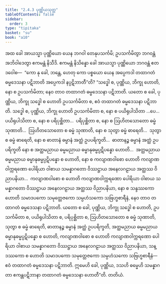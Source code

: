 ```yaml
---
title: "2.4.3 ပုဏ္ဏိယသုတ္တ"
tableOfContents: false
sidebar:
  order: 3
type: "tipitaka"
basket: "su"
book: "a10"
---
```



<DynamicBreadcrumb />

<Division number="83" book="a10" e="ch" v="17" p="379">

<Paragraph number="637" book="a10">
အထ ခေါ အာယသ္မာ ပုဏ္ဏိယော ယေန ဘဂဝါ တေနုပသင်္ကမိ; ဥပသင်္ကမိတွာ ဘဂဝန္တံ အဘိဝါဒေတွာ ဧကမန္တံ နိသီဒိ. ဧကမန္တံ နိသိန္နော ခေါ အာယသ္မာ ပုဏ္ဏိယော ဘဂဝန္တံ ဧတဒဝေါစ—  “ကော နု ခေါ, ဘန္တေ, ဟေတု ကော ပစ္စယော ယေန အပ္ပေကဒါ တထာဂတံ ဓမ္မဒေသနာ ပဋိဘာတိ အပ္ပေကဒါ နပ္ပဋိဘာတီ”တိ?
</Paragraph>

<Paragraph number="638" book="a10">
“သဒ္ဓေါ စ, ပုဏ္ဏိယ, ဘိက္ခု ဟောတိ, နော စ ဥပသင်္ကမိတာ; နေဝ တာဝ တထာဂတံ ဓမ္မဒေသနာ ပဋိဘာတိ. ယတော စ ခေါ, ပုဏ္ဏိယ, ဘိက္ခု သဒ္ဓေါ စ ဟောတိ ဥပသင်္ကမိတာ စ, ဧဝံ တထာဂတံ ဓမ္မဒေသနာ ပဋိဘာတိ.
</Paragraph>

<Paragraph number="639" book="a10">
သဒ္ဓေါ စ, ပုဏ္ဏိယ, ဘိက္ခု ဟောတိ ဥပသင်္ကမိတာ စ, နော စ ပယိရုပါသိတာ …ပေ…  ပယိရုပါသိတာ စ, နော စ ပရိပုစ္ဆိတာ…  ပရိပုစ္ဆိတာ စ, နော စ ဩဟိတသောတော ဓမ္မံ သုဏာတိ…  ဩဟိတသောတော စ ဓမ္မံ သုဏာတိ, နော စ သုတွာ ဓမ္မံ ဓာရေတိ…  သုတွာ စ ဓမ္မံ ဓာရေတိ, နော စ ဓာတာနံ ဓမ္မာနံ အတ္ထံ ဥပပရိက္ခတိ…  ဓာတာနဉ္စ ဓမ္မာနံ အတ္ထံ ဥပပရိက္ခတိ နော စ အတ္ထမညာယ ဓမ္မမညာယ ဓမ္မာနုဓမ္မပ္ပဋိပန္နော ဟောတိ…  အတ္ထမညာယ ဓမ္မမညာယ ဓမ္မာနုဓမ္မပ္ပဋိပန္နော စ ဟောတိ, နော စ ကလျာဏဝါစော ဟောတိ ကလျာဏဝါက္ကရဏော ပေါရိယာ ဝါစာယ သမန္နာဂတော ဝိဿဋ္ဌာယ အနေလဂဠာယ အတ္ထဿ ဝိညာပနိယာ…  ကလျာဏဝါစော စ ဟောတိ ကလျာဏဝါက္ကရဏော ပေါရိယာ ဝါစာယ သမန္နာဂတော ဝိဿဋ္ဌာယ အနေလဂဠာယ အတ္ထဿ ဝိညာပနိယာ, နော စ သန္ဒဿကော ဟောတိ သမာဒပကော သမုတ္တေဇကော သမ္ပဟံသကော သဗြဟ္မစာရီနံ, နေဝ တာဝ တထာဂတံ ဓမ္မဒေသနာ ပဋိဘာတိ.
</Paragraph>

<Paragraph number="640" book="a10">
ယတော စ ခေါ, ပုဏ္ဏိယ, ဘိက္ခု သဒ္ဓေါ စ ဟောတိ, ဥပသင်္ကမိတာ စ, ပယိရုပါသိတာ စ, ပရိပုစ္ဆိတာ စ, ဩဟိတသောတော စ ဓမ္မံ သုဏာတိ, သုတွာ စ ဓမ္မံ ဓာရေတိ, ဓာတာနဉ္စ ဓမ္မာနံ အတ္ထံ ဥပပရိက္ခတိ, အတ္ထမညာယ ဓမ္မမညာယ ဓမ္မာနုဓမ္မပ္ပဋိပန္နော စ ဟောတိ, ကလျာဏဝါစော စ ဟောတိ ကလျာဏဝါက္ကရဏော ပေါရိယာ ဝါစာယ သမန္နာဂတော ဝိဿဋ္ဌာယ အနေလဂဠာယ အတ္ထဿ ဝိညာပနိယာ, သန္ဒဿကော စ ဟောတိ သမာဒပကော သမုတ္တေဇကော သမ္ပဟံသကော သဗြဟ္မစာရီနံ—  ဧဝံ တထာဂတံ ဓမ္မဒေသနာ ပဋိဘာတိ. ဣမေဟိ ခေါ, ပုဏ္ဏိယ, ဒသဟိ ဓမ္မေဟိ သမန္နာဂတာ ဧကန္တပဋိဘာနာ တထာဂတံ ဓမ္မဒေသနာ ဟောတီ”တိ.

</Paragraph>
</Division>

<Paragraph number="641" type="center" book="a10">
တတိယံ.
</Paragraph>